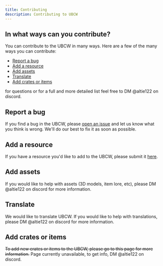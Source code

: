 ```yaml
---
title: Contributing
description: Contributing to UBCW
---
```


## In what ways can you contribute?

You can contribute to the UBCW in many ways. Here are a few of the many ways you can contribute:

- [Report a bug](#report-a-bug)
- [Add a resource](#add-a-resource)
- [Add assets](#add-assets)
- [Translate](#translate)
- [Add crates or items](#add-crates-or-items)

for questions or for a full and more detailed list feel free to DM @altie122 on discord.

## Report a bug

If you find a bug in the UBCW, please [open an issue](https://github.com/Unofficial-BlossomCraft-Wikis/BCUW/issues) and let us know what you think is wrong. We'll do our best to fix it as soon as possible.

## Add a resource

If you have a resource you'd like to add to the UBCW, please submit it [here](https://forms.gle/Qx2eANJwPzGGLbZN6).

## Add assets

If you would like to help with assets (3D models, item lore, etc), please DM @altie122 on discord for more information.

## Translate

We would like to translate UBCW. If you would like to help with translations, please DM @altie122 on discord for more information.

## Add crates or items

~~To add new crates or items to the UBCW, please go to this page for more information.~~ Page currently unavailable, to get info, DM @altie122 on discord.